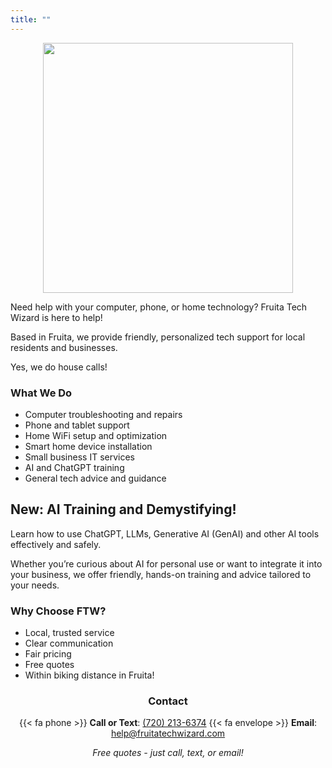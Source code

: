 ```yaml
---
title: ""
---
```


::: {style="text-align: center"}
![](files/logo.png){fig-align="center" height="400"}
:::

Need help with your computer, phone, or home technology? Fruita Tech Wizard is here to help!

Based in Fruita, we provide friendly, personalized tech support for local residents and businesses.

Yes, we do house calls!

### What We Do

- Computer troubleshooting and repairs
- Phone and tablet support
- Home WiFi setup and optimization
- Smart home device installation
- Small business IT services
- AI and ChatGPT training
- General tech advice and guidance

::: {.callout-note appearance="simple"}
## New: AI Training and Demystifying!

Learn how to use ChatGPT, LLMs, Generative AI (GenAI) and other AI tools effectively and safely.

Whether you're curious about AI for personal use or want to integrate it into your business, we offer friendly, hands-on training and advice tailored to your needs.
:::

### Why Choose FTW?

- Local, trusted service
- Clear communication
- Fair pricing
- Free quotes
- Within biking distance in Fruita!

::: {style="text-align: center"}
### Contact

{{< fa phone >}} **Call or Text**: [(720) 213-6374](tel:+17202136374)
{{< fa envelope >}} **Email**: [help@fruitatechwizard.com](mailto:help@fruitatechwizard.com)

*Free quotes - just call, text, or email!*
:::

